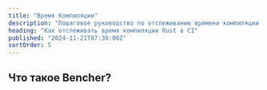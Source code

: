 ```yaml
---
title: "Время Компиляции"
description: "Пошаговое руководство по отслеживанию времени компиляции Rust в CI"
heading: "Как отслеживать время компиляции Rust в CI"
published: "2024-11-21T07:30:00Z"
sortOrder: 5
---
```



<Intro
  lang="Rust"
/>

## Что такое Bencher?

<BencherIntro />

<Steps
  lang="Rust"
  flagUrl="/ru/docs/explanation/adapters/#%EF%B8%8F-build-time"
  adapterUrl="/ru/docs/explanation/adapters/#-json"
/>

<BuildTimeInner>
  <CargoBuild />
</BuildTimeInner>

<CallToAction lang={Language.ru} />